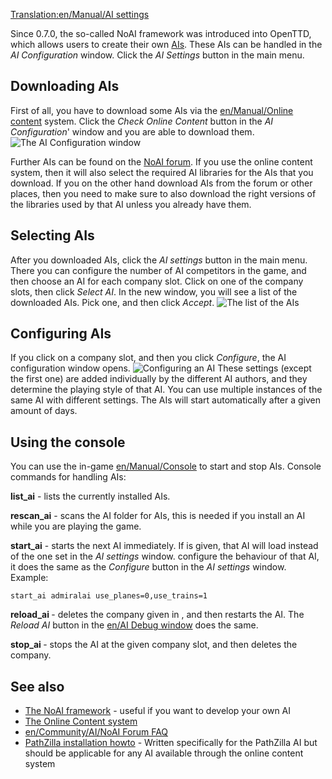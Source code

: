 [[Translation:en/Manual/AI settings]]
{{en/Manual/Navigation}}

Since 0.7.0, the so-called NoAI framework was introduced into OpenTTD, which allows users to create their own [[en/Development/Script/Main Page|AIs]]. These AIs can be handled in the ''AI Configuration'' window. Click the ''AI Settings'' button in the main menu.

==Downloading AIs==
First of all, you have to download some AIs via the [[en/Manual/Online content]] system. Click the ''Check Online Content'' button in the ''AI Configuration''' window and you are able to download them.
[[File:en/Manual/AIsettings empty.png|frame|none|The ''AI Configuration'' window]]

Further AIs can be found on the [http://www.tt-forums.net/viewforum.php?f=65 NoAI forum]. If you use the online content system, then it will also select the required AI libraries for the AIs that you download. If you on the other hand download AIs from the forum or other places, then you need to make sure to also download the right versions of the libraries used by that AI unless you already have them.

==Selecting AIs==
After you downloaded AIs, click the ''AI settings'' button in the main menu. There you can configure the number of AI competitors in the game, and then choose an AI for each company slot.
Click on one of the company slots, then click ''Select AI''. In the new window, you will see a list of the downloaded AIs. Pick one, and then click ''Accept''.
[[File:en/Manual/Select AI.png|frame|none|The list of the AIs]]

==Configuring AIs==
If you click on a company slot, and then you click ''Configure'', the AI configuration window opens.
[[File:en/Manual/AI configuration.png|frame|none|Configuring an AI]]
These settings (except the first one) are added individually by the different AI authors, and they determine the playing style of that AI. You can use multiple instances of the same AI with different settings.
The AIs will start automatically after a given amount of days.

==Using the console==
You can use the in-game [[en/Manual/Console]] to start and stop AIs.
Console commands for handling AIs:

'''list_ai''' - lists the currently installed AIs.

'''rescan_ai''' - scans the AI folder for AIs, this is needed if you install an AI while you are playing the game.

'''start_ai''' ''<ainame> <parameters>'' - starts the next AI immediately. If <ainame> is given, that AI will load instead of the one set in the ''AI settings'' window. <parameters> configure the behaviour of that AI, it does the same as the ''Configure'' button in the ''AI settings'' window. Example:
 start_ai admiralai use_planes=0,use_trains=1

'''reload_ai <company_slot>''' - deletes the company given in <company_slot>, and then restarts the AI. The ''Reload AI'' button in the [[en/AI Debug window]] does the same.

'''stop_ai <company_slot>''' - stops the AI at the given company slot, and then deletes the company.

==See also==
*[[en/Development/Script/Main Page|The NoAI framework]] - useful if you want to develop your own AI
*[[en/Manual/Online content|The Online Content system]]
*[[en/Community/AI/NoAI Forum FAQ]]
*[http://code.google.com/p/ottd-noai-pathzilla/wiki/Installation PathZilla installation howto] - Written specifically for the PathZilla AI but should be applicable for any AI available through the online content system

{{en/Feature|0.7}}